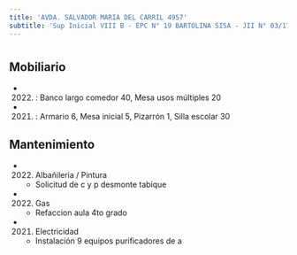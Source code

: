 ```yaml
---
title: 'AVDA. SALVADOR MARIA DEL CARRIL 4957'
subtitle: 'Sup Inicial VIII B - EPC N° 19 BARTOLINA SISA - JII N° 03/17° EL JARDIN DEL BOULEVARD'
---
```


#


## Mobiliario

*  (2022) : Banco largo comedor 40, Mesa usos múltiples 20 

*  (2021) : Armario 6, Mesa inicial 5, Pizarrón 1, Silla escolar 30 





## Mantenimiento

*  (2022) Albañileria / Pintura 
    + Solicitud de c y p desmonte tabique

*  (2022) Gas 
    + Refaccion aula 4to grado

*  (2021) Electricidad 
    + Instalación 9 equipos purificadores de a



